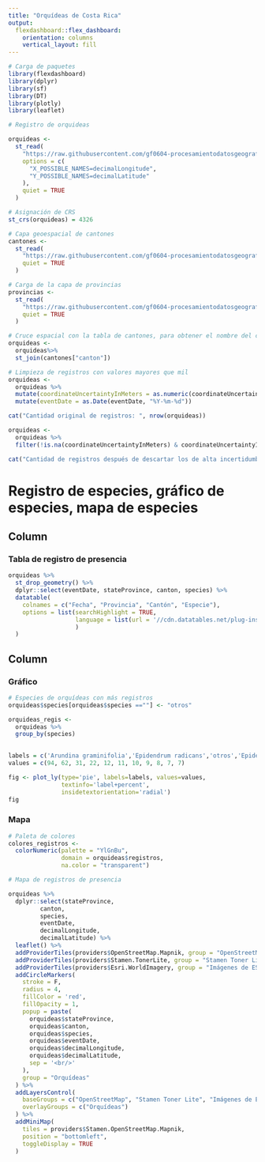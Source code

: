 ---
title: "Orquídeas de Costa Rica"
output: 
  flexdashboard::flex_dashboard:
    orientation: columns
    vertical_layout: fill
---

```{r carga-paquetes, message=FALSE, warning=FALSE}
# Carga de paquetes
library(flexdashboard)
library(dplyr)
library(sf)
library(DT)
library(plotly)
library(leaflet)
```


```{r carga-datos}
# Registro de orquideas

orquideas <-
  st_read(
    "https://raw.githubusercontent.com/gf0604-procesamientodatosgeograficos/2021i-datos/main/gbif/orchidaceae-cr-registros.csv",
    options = c(
      "X_POSSIBLE_NAMES=decimalLongitude",
      "Y_POSSIBLE_NAMES=decimalLatitude"
    ),
    quiet = TRUE
  )

# Asignación de CRS
st_crs(orquideas) = 4326

# Capa geoespacial de cantones
cantones <-
  st_read(
    "https://raw.githubusercontent.com/gf0604-procesamientodatosgeograficos/2021i-datos/main/ign/delimitacion-territorial-administrativa/cr_cantones_simp_wgs84.geojson",
    quiet = TRUE
  )

# Carga de la capa de provincias
provincias <-
  st_read(
    "https://raw.githubusercontent.com/gf0604-procesamientodatosgeograficos/2021i-datos/main/ign/delimitacion-territorial-administrativa/cr_provincias_simp_wgs84.geojson",
    quiet = TRUE
  )
```

```{r cruce de canton}
# Cruce espacial con la tabla de cantones, para obtener el nombre del cantón
orquideas <- 
  orquideas%>%
  st_join(cantones["canton"])

```

```{r limpieza}
# Limpieza de registros con valores mayores que mil
orquideas <-
  orquideas %>%
  mutate(coordinateUncertaintyInMeters = as.numeric(coordinateUncertaintyInMeters)) %>%
  mutate(eventDate = as.Date(eventDate, "%Y-%m-%d"))

cat("Cantidad original de registros: ", nrow(orquideas))
```

```{r}
orquideas <-
  orquideas %>%
  filter(!is.na(coordinateUncertaintyInMeters) & coordinateUncertaintyInMeters <= 1000)

cat("Cantidad de registros después de descartar los de alta incertidumbre en la ubicación: ", nrow(orquideas))
```


Registro de especies, gráfico de especies, mapa de especies
=======================================================================

Column {data-width=650}
-----------------------------------------------------------------------

### Tabla de registro de presencia

```{r tabla-registros}
orquideas %>%
  st_drop_geometry() %>%
  dplyr::select(eventDate, stateProvince, canton, species) %>%
  datatable(
    colnames = c("Fecha", "Provincia", "Cantón", "Especie"),
    options = list(searchHighlight = TRUE,
                   language = list(url = '//cdn.datatables.net/plug-ins/1.10.11/i18n/Spanish.json')
                   )
  )
```

Column {data-width=350}
-----------------------------------------------------------------------

### Gráfico

```{r grafico-registro}
# Especies de orquídeas con más registros
orquideas$species[orquideas$species ==""] <- "otros"

orquideas_regis <-
  orquideas %>%
  group_by(species)
  
```



```{r}
labels = c('Arundina graminifolia','Epidendrum radicans','otros','Epidendrum centropetalum','Brassavola nodosa','Guarianthe skinneri','Sobralia amabilis','Prosthechea fragrans','Stanhopea wardii','Calanthe calanthoides','Epidendrum exasperatum')
values = c(94, 62, 31, 22, 12, 11, 10, 9, 8, 7, 7)

fig <- plot_ly(type='pie', labels=labels, values=values, 
               textinfo='label+percent',
               insidetextorientation='radial')
fig
```

### Mapa

```{r}
# Paleta de colores
colores_registros <-
  colorNumeric(palette = "YlGnBu",
               domain = orquideas$registros,
               na.color = "transparent")
```


```{r}
# Mapa de registros de presencia

orquideas %>%
  dplyr::select(stateProvince,
         canton,
         species,
         eventDate,
         decimalLongitude,
         decimalLatitude) %>%
  leaflet() %>%
  addProviderTiles(providers$OpenStreetMap.Mapnik, group = "OpenStreetMap") %>%
  addProviderTiles(providers$Stamen.TonerLite, group = "Stamen Toner Lite") %>%
  addProviderTiles(providers$Esri.WorldImagery, group = "Imágenes de ESRI") %>%
  addCircleMarkers(
    stroke = F,
    radius = 4,
    fillColor = 'red',
    fillOpacity = 1,
    popup = paste(
      orquideas$stateProvince,
      orquideas$canton,
      orquideas$species,
      orquideas$eventDate,
      orquideas$decimalLongitude,
      orquideas$decimalLatitude,
      sep = '<br/>'
    ),
    group = "Orquídeas"
  ) %>%
  addLayersControl(
    baseGroups = c("OpenStreetMap", "Stamen Toner Lite", "Imágenes de ESRI"),
    overlayGroups = c("Orquídeas")
  ) %>%
  addMiniMap(
    tiles = providers$Stamen.OpenStreetMap.Mapnik,
    position = "bottomleft",
    toggleDisplay = TRUE
  )
```


